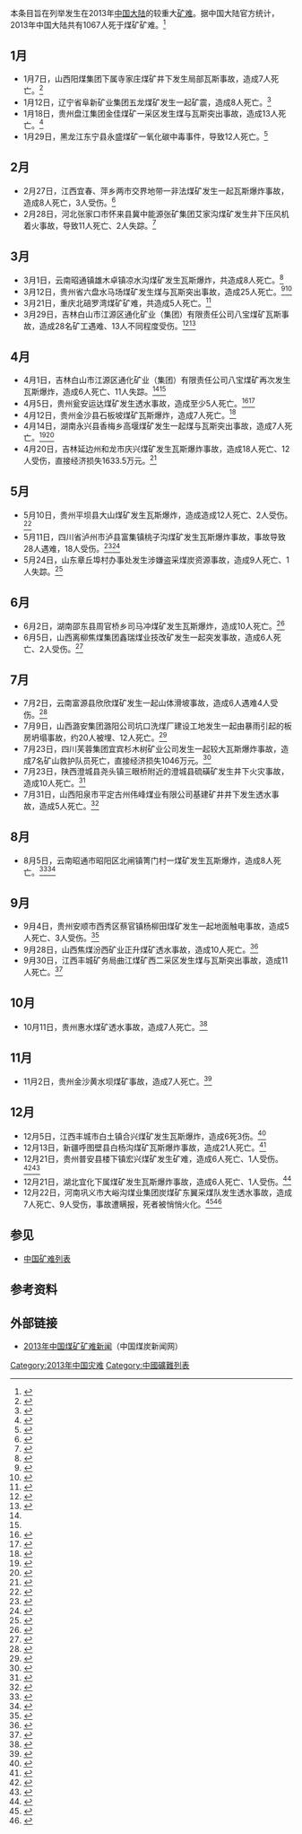 本条目旨在列举发生在2013年[[中国大陆|中国大陆]]的较重大[[矿难|矿难]]。据中国大陆官方统计，2013年中国大陆共有1067人死于煤矿矿难。<ref name=":3">{{Cite journal|title=中国煤矿安全治理: 被忽视的成功经验|author=聂辉华，李靖，方明月|url=http://www.niehuihua.com/uploads/soft/200824/1-200R41S956.pdf|journal=《经济社会体制比较》|issue=4|doi=|others=|year=2020年|volume=|page=|pmid=|archiveurl=https://web.archive.org/web/20201224052313/http://www.niehuihua.com/uploads/soft/200824/1-200R41S956.pdf|archivedate=2020-12-24|deadurl=no|access-date=2020-12-24}}</ref>

== 1月 ==

* 1月7日，山西阳煤集团下属寺家庄煤矿井下发生局部瓦斯事故，造成7人死亡。<ref>{{Cite web|title=山西阳煤集团寺家庄煤矿发生瓦斯事故致7人死亡|url=http://www.chinanews.com/sh/2013/01-07/4467431.shtml|accessdate=2020-12-25|author=|date=|format=|work=|publisher=中新网|language=|archive-date=2013-01-13|archive-url=https://web.archive.org/web/20130113015304/http://www.chinanews.com/sh/2013/01-07/4467431.shtml|dead-url=no}}</ref>
* 1月12日，辽宁省阜新矿业集团五龙煤矿发生一起矿震，造成8人死亡。<ref>{{Cite web|title=辽宁阜新五龙煤矿发生矿震致8名工人死亡|url=http://news.sina.com.cn/c/2013-01-13/215126024590.shtml|accessdate=2020-12-25|author=|date=|format=|work=|publisher=新浪|language=}}</ref>
* 1月18日，贵州盘江集团金佳煤矿一采区发生煤与瓦斯突出事故，造成13人死亡。<ref>{{Cite web|title=贵州事故煤矿发现最后失踪矿工遗体 共13人遇难|url=http://www.chinanews.com/gn/2013/01-24/4516339.shtml|accessdate=2020-12-25|author=|date=|format=|work=|publisher=中新网|language=|archive-date=2013-01-25|archive-url=https://web.archive.org/web/20130125004114/http://www.chinanews.com/gn/2013/01-24/4516339.shtml|dead-url=no}}</ref>
* 1月29日，黑龙江东宁县永盛煤矿一氧化碳中毒事件，导致12人死亡。<ref>{{Cite web|title=黑龙江东宁县永盛煤矿一氧化碳中毒事故致12人遇难|url=http://www.gov.cn/jrzg/2013-01/30/content_2323287.htm|accessdate=2020-12-25|author=|date=|format=|work=|publisher=中国政府网|language=}}</ref>

== 2月 ==

* 2月27日，江西宜春、萍乡两市交界地带一非法煤矿发生一起瓦斯爆炸事故，造成8人死亡，3人受伤。<ref>{{Cite web|title=江西宜春、萍乡交界地带一煤矿瓦斯爆炸 8人死亡|url=http://news.sina.com.cn/o/2004-08-28/09173517300s.shtml|accessdate=2020-12-25|author=|date=|format=|work=|publisher=新浪|language=|archive-date=2004-12-01|archive-url=https://web.archive.org/web/20041201051757/http://news.sina.com.cn/o/2004-08-28/09173517300s.shtml|dead-url=no}}</ref>
* 2月28日，河北张家口市怀来县冀中能源张矿集团艾家沟煤矿发生井下压风机着火事故，导致11人死亡、2人失踪。<ref>{{Cite web|title=河北张矿集团艾家沟煤矿火灾 11人死亡2人失踪|url=http://www.gov.cn/jrzg/2013-03/01/content_2342412.htm|accessdate=2020-12-25|author=|date=|format=|work=|publisher=中国政府网|language=|archive-date=2013-06-15|archive-url=https://web.archive.org/web/20130615202517/http://www.gov.cn/jrzg/2013-03/01/content_2342412.htm|dead-url=no}}</ref>

== 3月 ==

* 3月1日，云南昭通镇雄木卓镇凉水沟煤矿发生瓦斯爆炸，共造成8人死亡。<ref>{{Cite web|title=云南镇雄煤矿事故遇难者名单公布 遗体已全部运出|url=http://www.chinanews.com/gn/2013/03-02/4609367.shtml|accessdate=2020-12-25|author=|date=|format=|work=|publisher=中新网|language=}}</ref>
*3月12日，贵州省六盘水马场煤矿发生煤与瓦斯突出事故，造成25人死亡。<ref>{{Cite web|title=贵州马场煤矿事故救援结束共致25人死亡|url=http://news.sina.com.cn/o/2013-03-18/213626568356.shtml|accessdate=2020-12-24|author=|date=|format=|work=|publisher=新浪|language=}}</ref><ref>{{Cite web|title=贵州省六盘水市马场煤矿发生煤与瓦斯突出事故造成25人死亡|url=http://zhuanti.china-safety.org/AnQuanContent.aspx?id=6625|accessdate=2020-12-24|author=|date=|format=|work=|publisher=国家安全生产宣教网|language=}}{{Dead link}}</ref>
* 3月21日，重庆北碚罗湾煤矿矿难，共造成5人死亡。<ref>{{Cite web|title=重庆北碚罗湾煤矿发生事故致5人死|url=http://www.safehoo.com/News/News/China/201303/307508.shtml|accessdate=2020-12-24|author=|date=|format=|work=|publisher=安全管理网|language=|archive-date=2013-08-25|archive-url=https://web.archive.org/web/20130825201122/http://safehoo.com/News/News/China/201303/307508.shtml|dead-url=no}}</ref>
* 3月29日，吉林白山市江源区通化矿业（集团）有限责任公司八宝煤矿瓦斯事故，造成28名矿工遇难、13人不同程度受伤。<ref name=":0">{{Cite web|title=吉林省八宝煤矿再次发生瓦斯爆炸 6人遇难11人失踪|url=http://www.xinhuanet.com//photo/2013-04/02/c_124530319_6.htm|accessdate=2020-12-24|author=|date=|format=|work=|publisher=新华网|language=}}{{Dead link}}</ref><ref name=":1">{{Cite web|title=吉林八宝煤矿 瓦斯再次爆炸|url=http://cpc.people.com.cn/n/2013/0402/c87228-20999515.html|accessdate=2020-12-24|author=|date=|format=|work=|publisher=人民网|language=}}</ref>

== 4月 ==

* 4月1日，吉林白山市江源区通化矿业（集团）有限责任公司八宝煤矿再次发生瓦斯爆炸，造成6人死亡、11人失踪。<ref name=":0" /><ref name=":1" />
*4月5日，贵州瓮安运达煤矿发生透水事故，造成至少5人死亡。<ref>{{Cite web|title=贵州瓮安煤矿透水事故|url=http://gz.people.com.cn/GB/195053/350868/index.html|accessdate=2020-12-24|author=|date=|format=|work=|publisher=人民网|language=|archive-date=2020-10-30|archive-url=https://web.archive.org/web/20201030232443/http://gz.people.com.cn/GB/195053/350868/index.html|dead-url=no}}</ref><ref>{{Cite web|title=贵州瓮安“4·5”煤矿透水遇难人数升至5人|url=http://www2.aqsc.cn/101808/101914/279351.html|accessdate=2020-12-24|author=|date=|format=|work=|publisher=中国安全生产网|language=|archive-date=2013-06-12|archive-url=https://web.archive.org/web/20130612083555/http://www.aqsc.cn/101808/101914/279351.html|dead-url=yes}}</ref>
* 4月12日，贵州金沙县石板坡煤矿瓦斯爆炸，造成7人死亡。<ref>{{Cite web|title=贵州金沙县一煤矿发生瓦斯爆炸7人死亡|url=http://www.chinanews.com/gn/2013/04-12/4726158.shtml|accessdate=2020-12-24|author=|date=|format=|work=|publisher=中新网|language=|archive-date=2013-04-14|archive-url=https://web.archive.org/web/20130414213303/http://www.chinanews.com/gn/2013/04-12/4726158.shtml|dead-url=no}}</ref>
* 4月14日，湖南永兴县香梅乡高堰煤矿发生一起煤与瓦斯突出事故，造成7人死亡。<ref>{{Cite web|title=湖南永兴一煤矿发生事故7人亡 8名责任人被控制|url=http://www.chinanews.com/gn/2013/04-16/4733863.shtml|accessdate=2020-12-24|author=|date=|format=|work=中新网|publisher=|language=|archive-date=2013-04-17|archive-url=https://web.archive.org/web/20130417133740/http://www.chinanews.com/gn/2013/04-16/4733863.shtml|dead-url=no}}</ref><ref>{{Cite web|title=湖南永兴煤矿发生煤与瓦斯突出事故7名矿工遇难|url=http://slide.news.sina.com.cn/c/slide_1_2841_31700.html/d/8#p=1|accessdate=2020-12-24|author=|date=|format=|work=|publisher=新浪网|language=|archive-date=2013-04-19|archive-url=https://web.archive.org/web/20130419235820/http://slide.news.sina.com.cn/c/slide_1_2841_31700.html/d/8#p=1|dead-url=no}}</ref>
* 4月20日，吉林延边州和龙市庆兴煤矿发生瓦斯爆炸事故，造成18人死亡、12人受伤，直接经济损失1633.5万元。<ref>{{Cite web|title=吉林省延边州和龙市庆兴煤业有限责任公司庆兴煤矿“4.20”重大瓦斯爆炸事故调查报告|url=http://www.chinacoal-safety.gov.cn/zfxxgk/fdzdgknr/sgcc/sgbg/202004/t20200422_350725.shtml|accessdate=2020-12-24|author=|date=|format=|work=|publisher=中华人民共和国应急管理部|language=|archive-date=2020-05-03|archive-url=https://web.archive.org/web/20200503145853/http://www.chinacoal-safety.gov.cn/zfxxgk/fdzdgknr/sgcc/sgbg/202004/t20200422_350725.shtml|dead-url=no}}</ref>

== 5月 ==

* 5月10日，贵州平坝县大山煤矿发生瓦斯爆炸，造成造成12人死亡、2人受伤。<ref>{{Cite web|title=贵州平坝县大山煤矿发生瓦斯爆炸|url=http://www.xinhuanet.com/politics/szxzt/tfsj/index.htm|accessdate=2020-12-24|author=|date=|format=|work=|publisher=新华网|language=|archive-date=2013-05-06|archive-url=https://web.archive.org/web/20130506093643/http://www.xinhuanet.com/politics/szxzt/tfsj/index.htm|dead-url=no}}</ref>
* 5月11日，四川省泸州市泸县富集镇桃子沟煤矿发生瓦斯爆炸事故，事故导致28人遇难，18人受伤。<ref>{{Cite web|title=四川泸县矿难28人遇难|url=http://www.infzm.com/content/90350|accessdate=2020-12-24|author=|date=|format=|work=|publisher=南方周末|language=|archive-date=2020-05-27|archive-url=https://web.archive.org/web/20200527104548/http://www.infzm.com/content/90350|dead-url=no}}</ref><ref>{{Cite web|title=四川泸县矿难致28人遇难 初查系煤矿非法生产|url=http://news.sina.com.cn/c/2013-05-12/223727100509.shtml|accessdate=2020-12-24|author=|date=|format=|work=|publisher=新浪|language=}}</ref>
* 5月24日，山东章丘埠村办事处发生涉嫌盗采煤炭资源事故，造成9人死亡、1人失踪。<ref>{{Cite web|title=山东章丘发生涉嫌盗采煤炭资源事故案件9人死亡|url=http://www.chinanews.com/gn/2013/05-25/4855720.shtml|accessdate=2020-12-24|author=|date=|format=|work=|publisher=中新网|language=|archive-date=2013-06-13|archive-url=https://web.archive.org/web/20130613090205/http://www.chinanews.com/gn/2013/05-25/4855720.shtml|dead-url=no}}</ref>

== 6月 ==

* 6月2日，湖南邵东县周官桥乡司马冲煤矿发生瓦斯爆炸，造成10人死亡。<ref>{{Cite web|title=湖南邵东煤矿瓦斯爆炸搜救工作结束 确认遇难10人|url=http://www.gov.cn/jrzg///2013-06/03/content_2417873.htm|accessdate=2020-12-24|author=|date=|format=|work=|publisher=中国政府网|language=}}</ref>
*6月5日，山西离柳焦煤集团鑫瑞煤业技改矿发生一起突发事故，造成6人死亡、2人受伤。<ref>{{Cite web|title=山西一煤矿发生突发事故 致6人遇难2人轻伤|url=http://www.chinanews.com/gn/2013/06-05/4898904.shtml|accessdate=2020-12-24|author=|date=|format=|work=|publisher=中新网|language=|archive-date=2013-06-09|archive-url=https://web.archive.org/web/20130609170101/http://www.chinanews.com/gn/2013/06-05/4898904.shtml|dead-url=no}}</ref>

== 7月 ==

* 7月2日，云南富源县欣欣煤矿发生一起山体滑坡事故，造成6人遇难4人受伤。<ref>{{Cite web|title=云南富源境内发生一起山体滑坡事故 致6死4伤|url=http://www.chinanews.com/gn/2013/07-02/4993306.shtml|accessdate=2020-12-24|author=|date=|format=|work=|publisher=中新网|language=}}</ref>
* 7月9日，山西潞安集团潞阳公司坑口洗煤厂建设工地发生一起由暴雨引起的板房坍塌事故，约20人被埋、12人死亡。<ref>{{Cite web|title=山西一选煤厂建设工地土墙坍塌12死7伤|url=http://www.gov.cn/jrzg/2013-07/10/content_2444035.htm|accessdate=2020-12-24|author=|date=|format=|work=|publisher=中国政府网|language=}}</ref>
* 7月23日，四川芙蓉集团宜宾杉木树矿业公司发生一起较大瓦斯爆炸事故，造成7名矿山救护队员死亡，直接经济损失1046万元。<ref>{{Cite web|title=四川杉木树煤矿“7.23”事故15责任人被追责|url=http://www.chinanews.com/gn/2013/11-06/5470597.shtml|accessdate=2020-12-24|author=|date=|format=|work=|publisher=中新网|language=|archive-date=2013-11-09|archive-url=https://web.archive.org/web/20131109100101/http://www.chinanews.com/gn/2013/11-06/5470597.shtml|dead-url=no}}</ref>
* 7月23日，陕西澄城县尧头镇三眼桥附近的澄城县硫磺矿发生井下火灾事故，造成10人死亡。<ref>{{Cite web|title=陕西通报澄城硫磺矿致10人死火灾 渭南市长作检查|url=http://www.chinanews.com/gn/2013/08-07/5133911.shtml|accessdate=2020-12-24|author=|date=|format=|work=|publisher=中新网|language=|archive-date=2013-08-16|archive-url=https://web.archive.org/web/20130816202256/http://www.chinanews.com/gn/2013/08-07/5133911.shtml|dead-url=no}}</ref>
* 7月31日，山西阳泉市平定古州伟峰煤业有限公司基建矿井井下发生透水事故，造成5人死亡。<ref>{{Cite web|title=山西平定煤矿透水事故5名被困矿工全部罹难|url=http://dailynews.sina.com/gb/chn/chnpolitics/xinhuanet/20130806/02394831421.html|accessdate=2020-12-24|author=|date=|format=|work=|publisher=新浪网|language=}}</ref>

== 8月 ==

* 8月5日，云南昭通市昭阳区北闸镇箐门村一煤矿发生瓦斯爆炸，造成8人死亡。<ref>{{Cite web|title=云南“8.05”煤井事故4名主要责任人被追究刑事责任|url=http://yuqing.people.com.cn/n/2013/1030/c209043-23379052.html|accessdate=2020-12-24|author=|date=|format=|work=|publisher=人民网|language=}}{{Dead link}}</ref><ref>{{Cite web|title=云南8.05煤井事故4名主要责任人被追究刑事责任|url=http://henan.sina.com.cn/news/z/2013-10-31/1559-103718.html|accessdate=2020-12-24|author=|date=|format=|work=|publisher=新浪|language=}}</ref>

== 9月 ==

* 9月4日，贵州安顺市西秀区蔡官镇杨柳田煤矿发生一起地面触电事故，造成5人死亡、3人受伤。<ref>{{Cite web|title=贵州安顺一煤矿发生事故 造成5人遇难|url=https://news.qq.com/a/20130904/017360.htm|accessdate=2020-12-24|author=|date=|format=|work=|publisher=腾讯网|language=}}</ref>
*9月28日，山西焦煤汾西矿业正升煤矿透水事故，造成10人死亡。<ref>{{Cite web|title=山西焦煤汾西矿业正升煤矿透水事故10名工人遇难|url=http://www.gov.cn/jrzg/2013-10/08/content_2502188.htm|accessdate=2020-12-24|author=|date=|format=|work=|publisher=中国政府网|language=}}</ref>
*9月30日，江西丰城矿务局曲江煤矿西二采区发生煤与瓦斯突出事故，造成11人死亡。<ref>{{Cite web|title=江西丰城矿难7名被困者全部遇难 事故共致11死|url=http://politics.people.com.cn/n/2013/1001/c70731-23094369.html|accessdate=2020-12-24|author=|date=|format=|work=|publisher=人民网|language=}}</ref>

== 10月 ==

* 10月11日，贵州惠水煤矿透水事故，造成7人死亡。<ref>{{Cite web|title=贵州惠水煤矿透水事故救援结束 7人遇难|url=https://news.qq.com/a/20131021/007269.htm|accessdate=2020-12-24|author=|date=|format=|work=|publisher=腾讯网|language=zh-CN}}</ref>

== 11月 ==

* 11月2日，贵州金沙黄水坝煤矿事故，造成7人死亡。<ref>{{Cite web|title=贵州金沙黄水坝煤矿事故救援结束 共造成7人死亡|url=http://www.chinanews.com/gn/2013/11-02/5456544.shtml|accessdate=2020-12-24|author=|date=|format=|work=|publisher=中新网|language=}}</ref>

== 12月 ==

* 12月5日，江西丰城市白土镇合兴煤矿发生瓦斯爆炸，造成6死3伤。<ref>{{Cite web|title=江西丰城市白土镇合兴煤矿发生瓦斯爆炸 致6死3伤|url=http://www.chinanews.com/ny/2013/12-05/5583775.shtml|accessdate=2020-12-24|author=|date=|format=|work=|publisher=中新网|language=}}</ref>
* 12月13日，新疆呼图壁县白杨沟煤矿瓦斯爆炸事故，造成21人死亡。<ref>{{Cite web|title=新疆呼图壁县白杨沟煤矿瓦斯爆炸事故致21人遇难|url=http://www.gov.cn/jrzg/2013-12/14/content_2547602.htm|accessdate=2020-12-24|author=|date=|format=|work=|publisher=中国政府网|language=|archive-date=2017-11-25|archive-url=https://web.archive.org/web/20171125161752/http://www.gov.cn/jrzg/2013-12/14/content_2547602.htm|dead-url=no}}</ref>
* 12月21日，贵州普安县楼下镇宏兴煤矿发生矿难，造成6人死亡、1人受伤。<ref>{{Cite web|title=贵州普安发生一起煤矿瓦斯爆炸事故|url=http://www.hnsafety.gov.cn/sitesources/hnsafety/page_pc/xw/sgkb/articlef26913783a27473198c92c117af641bb.html|accessdate=2020-12-24|author=|date=|format=|work=|publisher=河南煤矿安全监察局|language=}}</ref><ref>{{Cite web|title=贵州普安县发生煤矿瓦斯爆炸事故 目前已致6死1伤|url=http://news.sina.com.cn/c/2013-12-22/195829052767.shtml|accessdate=2020-12-24|author=|date=|format=|work=|publisher=新浪|language=}}</ref>
* 12月21日，湖北宜化下属煤矿发生瓦斯爆炸事故，造成6人死亡、1人受伤。<ref>{{Cite web|title=湖北宜化下属煤矿发生瓦斯爆炸事故6人遇难|url=http://finance.people.com.cn/stock/n/2013/1223/c67815-23924430.html|accessdate=2020-12-24|author=|date=|format=|work=|publisher=人民网|language=|archive-date=2015-04-02|archive-url=https://web.archive.org/web/20150402220032/http://finance.people.com.cn/stock/n/2013/1223/c67815-23924430.html|dead-url=no}}</ref>
* 12月22日，河南巩义市大峪沟煤业集团炭煤矿东翼采煤队发生透水事故，造成7人死亡、9人受伤，事故遭瞒报，死者被悄悄火化。<ref>{{Cite web|title=河南巩义煤矿事故遭瞒报 7名死者被悄悄火化|url=http://politics.people.com.cn/n/2014/0103/c70731-24010463.html|accessdate=2020-12-24|author=|date=|format=|work=|publisher=人民网|language=}}</ref><ref>{{Cite web|title=央视:河南巩义煤矿事故遭瞒报 死者被悄悄火化|url=https://china.huanqiu.com/article/9CaKrnJDMLY|accessdate=2020-12-24|author=|date=|format=|work=|publisher=环球时报|language=}}</ref>

== 参见 ==

* [[中国矿难列表|中国矿难列表]]

== 参考资料 ==
{{reflist|2}}

== 外部链接 ==

* [http://www.cwestc.com/MroeNews.aspx?gd=34&page=13 2013年中国煤矿矿难新闻]{{Wayback|url=http://www.cwestc.com/MroeNews.aspx?gd=34&page=13 |date=20150424231428 }}（中国煤炭新闻网）


{{中国矿难}}

[[Category:2013年中国灾难|Category:2013年中国灾难]]
[[Category:中國礦難列表|Category:中國礦難列表]]
